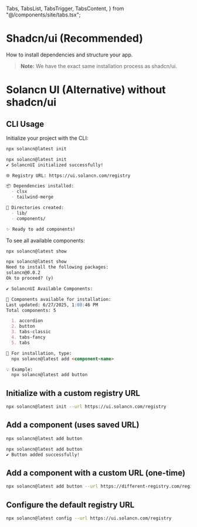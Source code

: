   Tabs,
  TabsList,
  TabsTrigger,
  TabsContent,
} from "@/components/site/tabs.tsx";


# Shadcn/ui (Recommended)

How to install dependencies and structure your app.

> **Note:** We have the exact same installation process as shadcn/ui.

<Install />


# Solancn UI (Alternative) without shadcn/ui

## CLI Usage

Initialize your project with the CLI:

```bash
npx solancn@latest init
```
```md
npx solancn@latest init
✔ SolancnUI initialized successfully!

🌐 Registry URL: https://ui.solancn.com/registry

📦 Dependencies installed:
  - clsx
  - tailwind-merge

📁 Directories created:
  - lib/
  - components/

✨ Ready to add components!
```

To see all available components:

```bash
npx solancn@latest show
```

```md
npx solancn@latest show
Need to install the following packages:
solancn@0.0.2
Ok to proceed? (y)

✔ SolancnUI Available Components:

🧩 Components available for installation:
Last updated: 6/27/2025, 1:08:46 PM
Total components: 5

  1. accordion
  2. button
  3. tabs-classic
  4. tabs-fancy
  5. tabs

📖 For installation, type:
  npx solancn@latest add <component-name>

💡 Example:
  npx solancn@latest add button

```

## Initialize with a custom registry URL

```bash
npx solancn@latest init --url https://ui.solancn.com/registry
```

## Add a component (uses saved URL)

```bash
npx solancn@latest add button
```
	
```md
npx solancn@latest add button
✔ Button added successfully!
```


## Add a component with a custom URL (one-time)

```bash
npx solancn@latest add button --url https://different-registry.com/registry
```

## Configure the default registry URL

```bash
npx solancn@latest config --url https://ui.solancn.com/registry
```